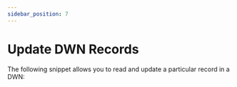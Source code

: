```yaml
---
sidebar_position: 7
---
```



# Update DWN Records

The following snippet allows you to read and update a particular record in a DWN:

<CodeSnippet snippetName="updateDwnRecord" />
